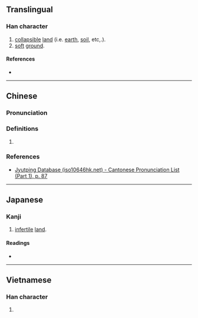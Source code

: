{{character info}}
==Translingual==

===Han character===
{{Han char|rn=32|rad=土|as=08|sn=11|four=40148|canj=GYOJ|ids=⿰土卒}}

# [[collapsible]] [[land]] (i.e. [[earth]], [[soil]], etc,.).
# [[soft]] [[ground]].

====References====
* {{Han ref|kx=0230.280|dkj=05166|hdz=10456.100|uh=57E3|ud=22499|bh=D4BD|bd=54461}}

----

==Chinese==
{{zh-forms}}

===Pronunciation===
{{zh-pron
|m=suì
|c=seoi3
|mc=y
|oc=y
|cat=
}}

===Definitions===
{{zh-hanzi}}

# {{rfdef|zh|sort=土08}}

===References===
* [http://www.iso10646hk.net/jp/document/download.jsp Jyutping Database (iso10646hk.net) - Cantonese Pronunciation List (Part 1), p. 87]

----

==Japanese==

===Kanji===
{{ja-kanji|grade=|rs=土08}}

# [[infertile]] [[land]].

====Readings====
* {{ja-readings
|goon=すい, そち
|kanon=さい, そつ
|kun=[[かれつち]] (karetsuchi)}}

----

==Vietnamese==

===Han character===
{{vi-readings|reading=giót|rs=土08}}

# {{rfdef|vi|sort=土08}}